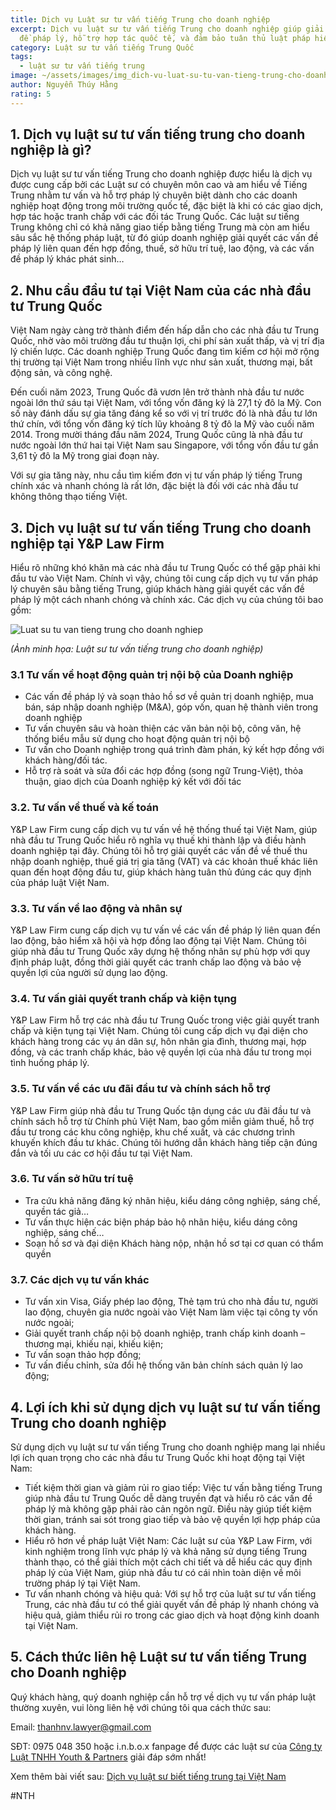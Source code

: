```yaml
---
title: Dịch vụ Luật sư tư vấn tiếng Trung cho doanh nghiệp
excerpt: Dịch vụ luật sư tư vấn tiếng Trung cho doanh nghiệp giúp giải quyết vấn
  đề pháp lý, hỗ trợ hợp tác quốc tế, và đảm bảo tuân thủ luật pháp hiệu quả
category: Luật sư tư vấn tiếng Trung Quốc
tags:
  - luật sư tư vấn tiếng trung
image: ~/assets/images/img_dich-vu-luat-su-tu-van-tieng-trung-cho-doanh-nghiep.jpg
author: Nguyễn Thúy Hằng
rating: 5
---
```

## 1. Dịch vụ luật sư tư vấn tiếng trung cho doanh nghiệp là gì?

Dịch vụ luật sư tư vấn tiếng Trung cho doanh nghiệp được hiểu là dịch vụ được cung cấp bởi các Luật sư có chuyên môn cao và am hiểu về Tiếng Trung nhằm tư vấn và hỗ trợ pháp lý chuyên biệt dành cho các doanh nghiệp hoạt động trong môi trường quốc tế, đặc biệt là khi có các giao dịch, hợp tác hoặc tranh chấp với các đối tác Trung Quốc. Các luật sư tiếng Trung không chỉ có khả năng giao tiếp bằng tiếng Trung mà còn am hiểu sâu sắc hệ thống pháp luật, từ đó giúp doanh nghiệp giải quyết các vấn đề pháp lý liên quan đến hợp đồng, thuế, sở hữu trí tuệ, lao động, và các vấn đề pháp lý khác phát sinh…

## 2. Nhu cầu đầu tư tại Việt Nam của các nhà đầu tư Trung Quốc

Việt Nam ngày càng trở thành điểm đến hấp dẫn cho các nhà đầu tư Trung Quốc, nhờ vào môi trường đầu tư thuận lợi, chi phí sản xuất thấp, và vị trí địa lý chiến lược. Các doanh nghiệp Trung Quốc đang tìm kiếm cơ hội mở rộng thị trường tại Việt Nam trong nhiều lĩnh vực như sản xuất, thương mại, bất động sản, và công nghệ.

Đến cuối năm 2023, Trung Quốc đã vươn lên trở thành nhà đầu tư nước ngoài lớn thứ sáu tại Việt Nam, với tổng vốn đăng ký là 27,1 tỷ đô la Mỹ. Con số này đánh dấu sự gia tăng đáng kể so với vị trí trước đó là nhà đầu tư lớn thứ chín, với tổng vốn đăng ký tích lũy khoảng 8 tỷ đô la Mỹ vào cuối năm 2014. Trong mười tháng đầu năm 2024, Trung Quốc cũng là nhà đầu tư nước ngoài lớn thứ hai tại Việt Nam sau Singapore, với tổng vốn đầu tư gần 3,61 tỷ đô la Mỹ trong giai đoạn này.

Với sự gia tăng này, nhu cầu tìm kiếm đơn vị tư vấn pháp lý tiếng Trung chính xác và nhanh chóng là rất lớn, đặc biệt là đối với các nhà đầu tư không thông thạo tiếng Việt.

## 3. Dịch vụ luật sư tư vấn tiếng Trung cho doanh nghiệp tại Y&P Law Firm

Hiểu rõ những khó khăn mà các nhà đầu tư Trung Quốc có thể gặp phải khi đầu tư vào Việt Nam. Chính vì vậy, chúng tôi cung cấp dịch vụ tư vấn pháp lý chuyên sâu bằng tiếng Trung, giúp khách hàng giải quyết các vấn đề pháp lý một cách nhanh chóng và chính xác. Các dịch vụ của chúng tôi bao gồm:

![Luat su tu van tieng trung cho doanh nghiep](~/assets/images/luat-su-tu-van-tieng-trung-cho-doanh-nghiep.jpg "Luat su tu van tieng trung cho doanh nghiep")

*(Ảnh minh họa: Luật sư tư vấn tiếng trung cho doanh nghiệp)*

### 3.1 Tư vấn về hoạt động quản trị nội bộ của Doanh nghiệp

* Các vấn đề pháp lý và soạn thảo hồ sơ về quản trị doanh nghiệp, mua bán, sáp nhập doanh nghiệp (M&A), góp vốn, quan hệ thành viên trong doanh nghiệp
* Tư vấn chuyên sâu và hoàn thiện các văn bản nội bộ, công văn, hệ thống biểu mẫu sử dụng cho hoạt động quản trị nội bộ
* Tư vấn cho Doanh nghiệp trong quá trình đàm phán, ký kết hợp đồng với khách hàng/đối tác.
* Hỗ trợ rà soát và sửa đổi các hợp đồng (song ngữ Trung-Việt), thỏa thuận, giao dịch của Doanh nghiệp ký kết với đối tác

### 3.2. Tư vấn về thuế và kế toán

Y&P Law Firm cung cấp dịch vụ tư vấn về hệ thống thuế tại Việt Nam, giúp nhà đầu tư Trung Quốc hiểu rõ nghĩa vụ thuế khi thành lập và điều hành doanh nghiệp tại đây. Chúng tôi hỗ trợ giải quyết các vấn đề về thuế thu nhập doanh nghiệp, thuế giá trị gia tăng (VAT) và các khoản thuế khác liên quan đến hoạt động đầu tư, giúp khách hàng tuân thủ đúng các quy định của pháp luật Việt Nam.

### 3.3. Tư vấn về lao động và nhân sự

Y&P Law Firm cung cấp dịch vụ tư vấn về các vấn đề pháp lý liên quan đến lao động, bảo hiểm xã hội và hợp đồng lao động tại Việt Nam. Chúng tôi giúp nhà đầu tư Trung Quốc xây dựng hệ thống nhân sự phù hợp với quy định pháp luật, đồng thời giải quyết các tranh chấp lao động và bảo vệ quyền lợi của người sử dụng lao động.

### 3.4. Tư vấn giải quyết tranh chấp và kiện tụng

Y&P Law Firm hỗ trợ các nhà đầu tư Trung Quốc trong việc giải quyết tranh chấp và kiện tụng tại Việt Nam. Chúng tôi cung cấp dịch vụ đại diện cho khách hàng trong các vụ án dân sự, hôn nhân gia đình, thương mại, hợp đồng, và các tranh chấp khác, bảo vệ quyền lợi của nhà đầu tư trong mọi tình huống pháp lý.

### 3.5. Tư vấn về các ưu đãi đầu tư và chính sách hỗ trợ

Y&P Law Firm giúp nhà đầu tư Trung Quốc tận dụng các ưu đãi đầu tư và chính sách hỗ trợ từ Chính phủ Việt Nam, bao gồm miễn giảm thuế, hỗ trợ đầu tư trong các khu công nghiệp, khu chế xuất, và các chương trình khuyến khích đầu tư khác. Chúng tôi hướng dẫn khách hàng tiếp cận đúng đắn và tối ưu các cơ hội đầu tư tại Việt Nam.

### 3.6. Tư vấn sở hữu trí tuệ

* Tra cứu khả năng đăng ký nhãn hiệu, kiểu dáng công nghiệp, sáng chế, quyền tác giả…
* Tư vấn thực hiện các biện pháp bảo hộ nhãn hiệu, kiểu dáng công nghiệp, sáng chế…
* Soạn hồ sơ và đại diện Khách hàng nộp, nhận hồ sơ tại cơ quan có thẩm quyền

### 3.7. Các dịch vụ tư vấn khác

* Tư vấn xin Visa, Giấy phép lao động, Thẻ tạm trú cho nhà đầu tư, người lao động, chuyên gia nước ngoài vào Việt Nam làm việc tại công ty vốn nước ngoài;
* Giải quyết tranh chấp nội bộ doanh nghiệp, tranh chấp kinh doanh – thương mại, khiếu nại, khiếu kiện;
* Tư vấn soạn thảo hợp đồng;
* Tư vấn điều chỉnh, sửa đổi hệ thống văn bản chính sách quản lý lao động;

## 4. Lợi ích khi sử dụng dịch vụ luật sư tư vấn tiếng Trung cho doanh nghiệp

Sử dụng dịch vụ luật sư tư vấn tiếng Trung cho doanh nghiệp mang lại nhiều lợi ích quan trọng cho các nhà đầu tư Trung Quốc khi hoạt động tại Việt Nam:

* Tiết kiệm thời gian và giảm rủi ro giao tiếp: Việc tư vấn bằng tiếng Trung giúp nhà đầu tư Trung Quốc dễ dàng truyền đạt và hiểu rõ các vấn đề pháp lý mà không gặp phải rào cản ngôn ngữ. Điều này giúp tiết kiệm thời gian, tránh sai sót trong giao tiếp và bảo vệ quyền lợi hợp pháp của khách hàng.
* Hiểu rõ hơn về pháp luật Việt Nam: Các luật sư của Y&P Law Firm, với kinh nghiệm trong lĩnh vực pháp lý và khả năng sử dụng tiếng Trung thành thạo, có thể giải thích một cách chi tiết và dễ hiểu các quy định pháp lý của Việt Nam, giúp nhà đầu tư có cái nhìn toàn diện về môi trường pháp lý tại Việt Nam.
* Tư vấn nhanh chóng và hiệu quả: Với sự hỗ trợ của luật sư tư vấn tiếng Trung, các nhà đầu tư có thể giải quyết vấn đề pháp lý nhanh chóng và hiệu quả, giảm thiểu rủi ro trong các giao dịch và hoạt động kinh doanh tại Việt Nam.

## 5. Cách thức liên hệ Luật sư tư vấn tiếng Trung cho Doanh nghiệp

Quý khách hàng, quý doanh nghiệp cần hỗ trợ về dịch vụ tư vấn pháp luật thường xuyên, vui lòng liên hệ với chúng tôi qua cách thức sau:

Email: thanhnv.lawyer@gmail.com

SĐT: 0975 048 350 hoặc i.n.b.o.x fanpage để được các luật sư của [Công ty Luật TNHH Youth & Partners](http://https/www.facebook.com/vinhphuclawyers) giải đáp sớm nhất!

Xem thêm bài viết sau: [Dịch vụ luật sư biết tiếng trung tại Việt Nam](https://yplawfirm.vn/dau-tu-nuoc-ngoai/dich-vu-luat-su-biet-tieng-trung-tai-viet-nam)

\#NTH
